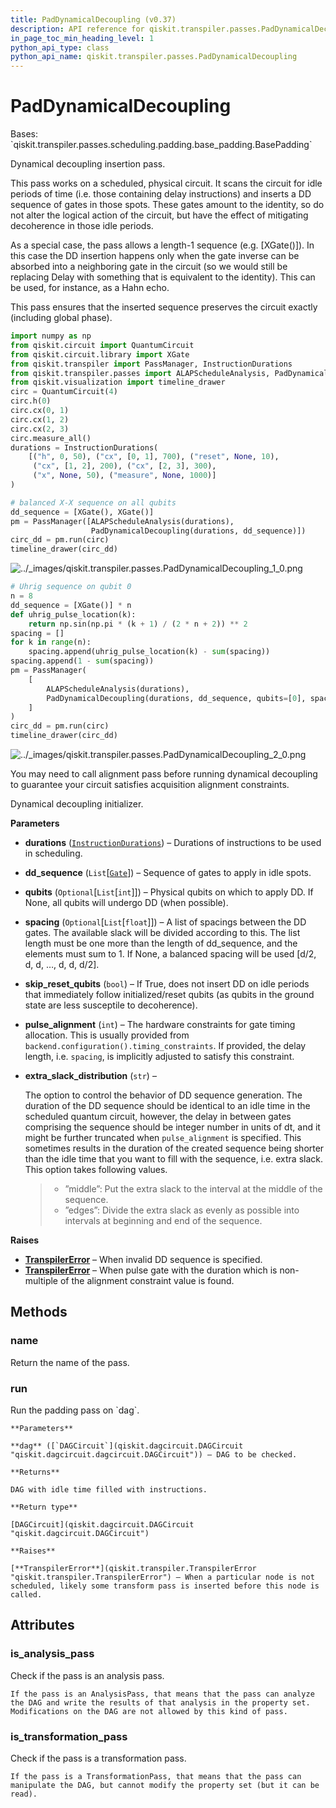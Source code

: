 ```yaml
---
title: PadDynamicalDecoupling (v0.37)
description: API reference for qiskit.transpiler.passes.PadDynamicalDecoupling in qiskit v0.37
in_page_toc_min_heading_level: 1
python_api_type: class
python_api_name: qiskit.transpiler.passes.PadDynamicalDecoupling
---
```


# PadDynamicalDecoupling

<Class id="qiskit.transpiler.passes.PadDynamicalDecoupling" isDedicatedPage={true} github="https://github.com/qiskit/qiskit/tree/stable/0.21/qiskit/transpiler/passes/scheduling/padding/dynamical_decoupling.py" signature="PadDynamicalDecoupling(durations, dd_sequence, qubits=None, spacing=None, skip_reset_qubits=True, pulse_alignment=1, extra_slack_distribution='middle')" modifiers="class">
  Bases: `qiskit.transpiler.passes.scheduling.padding.base_padding.BasePadding`

  Dynamical decoupling insertion pass.

  This pass works on a scheduled, physical circuit. It scans the circuit for idle periods of time (i.e. those containing delay instructions) and inserts a DD sequence of gates in those spots. These gates amount to the identity, so do not alter the logical action of the circuit, but have the effect of mitigating decoherence in those idle periods.

  As a special case, the pass allows a length-1 sequence (e.g. \[XGate()]). In this case the DD insertion happens only when the gate inverse can be absorbed into a neighboring gate in the circuit (so we would still be replacing Delay with something that is equivalent to the identity). This can be used, for instance, as a Hahn echo.

  This pass ensures that the inserted sequence preserves the circuit exactly (including global phase).

  ```python
  import numpy as np
  from qiskit.circuit import QuantumCircuit
  from qiskit.circuit.library import XGate
  from qiskit.transpiler import PassManager, InstructionDurations
  from qiskit.transpiler.passes import ALAPScheduleAnalysis, PadDynamicalDecoupling
  from qiskit.visualization import timeline_drawer
  circ = QuantumCircuit(4)
  circ.h(0)
  circ.cx(0, 1)
  circ.cx(1, 2)
  circ.cx(2, 3)
  circ.measure_all()
  durations = InstructionDurations(
      [("h", 0, 50), ("cx", [0, 1], 700), ("reset", None, 10),
       ("cx", [1, 2], 200), ("cx", [2, 3], 300),
       ("x", None, 50), ("measure", None, 1000)]
  )
  ```

  ```python
  # balanced X-X sequence on all qubits
  dd_sequence = [XGate(), XGate()]
  pm = PassManager([ALAPScheduleAnalysis(durations),
                    PadDynamicalDecoupling(durations, dd_sequence)])
  circ_dd = pm.run(circ)
  timeline_drawer(circ_dd)
  ```

  ![../\_images/qiskit.transpiler.passes.PadDynamicalDecoupling\_1\_0.png](/docs/images/api/qiskit/0.37/qiskit.transpiler.passes.PadDynamicalDecoupling_1_0.avif)

  ```python
  # Uhrig sequence on qubit 0
  n = 8
  dd_sequence = [XGate()] * n
  def uhrig_pulse_location(k):
      return np.sin(np.pi * (k + 1) / (2 * n + 2)) ** 2
  spacing = []
  for k in range(n):
      spacing.append(uhrig_pulse_location(k) - sum(spacing))
  spacing.append(1 - sum(spacing))
  pm = PassManager(
      [
          ALAPScheduleAnalysis(durations),
          PadDynamicalDecoupling(durations, dd_sequence, qubits=[0], spacing=spacing),
      ]
  )
  circ_dd = pm.run(circ)
  timeline_drawer(circ_dd)
  ```

  ![../\_images/qiskit.transpiler.passes.PadDynamicalDecoupling\_2\_0.png](/docs/images/api/qiskit/0.37/qiskit.transpiler.passes.PadDynamicalDecoupling_2_0.avif)

  <Admonition title="Note" type="note">
    You may need to call alignment pass before running dynamical decoupling to guarantee your circuit satisfies acquisition alignment constraints.
  </Admonition>

  Dynamical decoupling initializer.

  **Parameters**

  *   **durations** ([`InstructionDurations`](qiskit.transpiler.InstructionDurations "qiskit.transpiler.instruction_durations.InstructionDurations")) – Durations of instructions to be used in scheduling.

  *   **dd\_sequence** (`List`\[[`Gate`](qiskit.circuit.Gate "qiskit.circuit.gate.Gate")]) – Sequence of gates to apply in idle spots.

  *   **qubits** (`Optional`\[`List`\[`int`]]) – Physical qubits on which to apply DD. If None, all qubits will undergo DD (when possible).

  *   **spacing** (`Optional`\[`List`\[`float`]]) – A list of spacings between the DD gates. The available slack will be divided according to this. The list length must be one more than the length of dd\_sequence, and the elements must sum to 1. If None, a balanced spacing will be used \[d/2, d, d, …, d, d, d/2].

  *   **skip\_reset\_qubits** (`bool`) – If True, does not insert DD on idle periods that immediately follow initialized/reset qubits (as qubits in the ground state are less susceptile to decoherence).

  *   **pulse\_alignment** (`int`) – The hardware constraints for gate timing allocation. This is usually provided from `backend.configuration().timing_constraints`. If provided, the delay length, i.e. `spacing`, is implicitly adjusted to satisfy this constraint.

  *   **extra\_slack\_distribution** (`str`) –

      The option to control the behavior of DD sequence generation. The duration of the DD sequence should be identical to an idle time in the scheduled quantum circuit, however, the delay in between gates comprising the sequence should be integer number in units of dt, and it might be further truncated when `pulse_alignment` is specified. This sometimes results in the duration of the created sequence being shorter than the idle time that you want to fill with the sequence, i.e. extra slack. This option takes following values.

      > *   ”middle”: Put the extra slack to the interval at the middle of the sequence.
      > *   ”edges”: Divide the extra slack as evenly as possible into intervals at beginning and end of the sequence.

  **Raises**

  *   [**TranspilerError**](qiskit.transpiler.TranspilerError "qiskit.transpiler.TranspilerError") – When invalid DD sequence is specified.
  *   [**TranspilerError**](qiskit.transpiler.TranspilerError "qiskit.transpiler.TranspilerError") – When pulse gate with the duration which is non-multiple of the alignment constraint value is found.

  ## Methods

  <span id="qiskit-transpiler-passes-paddynamicaldecoupling-name" />

  ### name

  <Function id="qiskit.transpiler.passes.PadDynamicalDecoupling.name" signature="PadDynamicalDecoupling.name()">
    Return the name of the pass.
  </Function>

  <span id="qiskit-transpiler-passes-paddynamicaldecoupling-run" />

  ### run

  <Function id="qiskit.transpiler.passes.PadDynamicalDecoupling.run" signature="PadDynamicalDecoupling.run(dag)">
    Run the padding pass on `dag`.

    **Parameters**

    **dag** ([`DAGCircuit`](qiskit.dagcircuit.DAGCircuit "qiskit.dagcircuit.dagcircuit.DAGCircuit")) – DAG to be checked.

    **Returns**

    DAG with idle time filled with instructions.

    **Return type**

    [DAGCircuit](qiskit.dagcircuit.DAGCircuit "qiskit.dagcircuit.DAGCircuit")

    **Raises**

    [**TranspilerError**](qiskit.transpiler.TranspilerError "qiskit.transpiler.TranspilerError") – When a particular node is not scheduled, likely some transform pass is inserted before this node is called.
  </Function>

  ## Attributes

  ### is\_analysis\_pass

  <Attribute id="qiskit.transpiler.passes.PadDynamicalDecoupling.is_analysis_pass">
    Check if the pass is an analysis pass.

    If the pass is an AnalysisPass, that means that the pass can analyze the DAG and write the results of that analysis in the property set. Modifications on the DAG are not allowed by this kind of pass.
  </Attribute>

  ### is\_transformation\_pass

  <Attribute id="qiskit.transpiler.passes.PadDynamicalDecoupling.is_transformation_pass">
    Check if the pass is a transformation pass.

    If the pass is a TransformationPass, that means that the pass can manipulate the DAG, but cannot modify the property set (but it can be read).
  </Attribute>
</Class>

